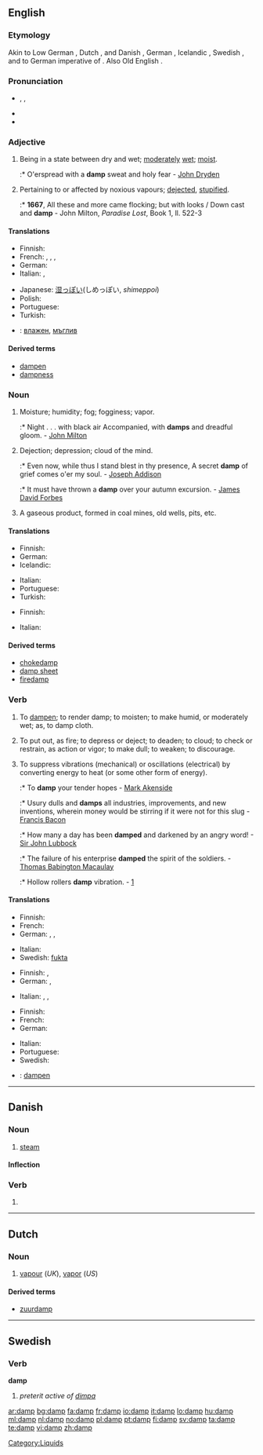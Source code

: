 {{wikipedia|dab=damp (disambiguation)|damp}}
==English==

===Etymology===
Akin to Low German {{term|damp|lang=osx}}, Dutch {{term|damp|lang=nl}}, and Danish {{term|damp||vapor, steam, fog|lang-da}}, German {{term|Dampf|lang=de}}, Icelandic {{term|dampi|lang=is}}, Swedish {{term|damb||dust|lang=sv}}, and to German {{term|dampf||lang=de}} imperative of {{term|dimpfen||to smoke|lang=de}}. Also Old English {{term|dampen||to choke, suffocate|lang=ang}}.

===Pronunciation===
* {{enPR|dămp}}, {{IPA|/dæmp/}}, {{SAMPA|/d{mp/}}
* {{audio|en-us-damp.ogg|Audio (US)}}
* {{rhymes|æmp}}

===Adjective===
{{en-adj|damper|dampest}}

# Being in a state between dry and wet; [[moderate]]ly [[wet]]; [[moist]].
#:* O'erspread with a '''damp''' sweat and holy fear - [[w:John Dryden|John Dryden]]
# {{obsolete}} Pertaining to or affected by noxious vapours; [[dejected]], [[stupified]].
#:* '''1667''', All these and more came flocking; but with looks / Down cast and '''damp''' - John Milton, ''Paradise Lost'', Book 1, ll. 522-3

====Translations====
{{trans-top|Being in a state between dry and wet}}
* Finnish: {{t+|fi|kostea}}
* French: {{t+|fr|humide}}, {{t+|fr|moite}}, {{t+|fr|mouillé|m}}, {{t+|fr|mouillée|f}}
* German: {{t+|de|feucht}}
* Italian: {{t+|it|umidità}},  {{t+|it|umido}}
{{trans-mid}}
* Japanese: [[湿っぽい]](しめっぽい, ''shimeppoi'')
* Polish: {{t-|pl|wilgotny|m}}
* Portuguese: {{t+|pt|úmido|m}}
* Turkish: {{t+|tr|nemli, rutubetli}}
{{trans-bottom}}

{{trans-top|Dejected}}
{{trans-mid}}
{{trans-bottom}}

{{checktrans-top}}
* {{ttbc|Bulgarian}}: [[влажен]], [[мъглив]]
{{checktrans-bottom}}

====Derived terms====
* [[dampen]]
* [[dampness]]

===Noun===
{{en-noun|s|-}}

# {{archaic|uncountable}} Moisture; humidity; fog; fogginess; vapor.
#:* Night . . . with black air Accompanied, with '''damps''' and dreadful gloom. - [[w:John Milton|John Milton]]
# {{archaic}} Dejection; depression; cloud of the mind.
#:* Even now, while thus I stand blest in thy presence, A secret '''damp''' of grief comes o'er my soul. - [[w:Joseph Addison|Joseph Addison]]
#:* It must have thrown a '''damp''' over your autumn excursion. - [[w:James David Forbes|James David Forbes]]
# {{archaic|mining}} A gaseous product, formed in coal mines, old wells, pits, etc.

====Translations====
{{trans-top|Moisture}}
* Finnish: {{t+|fi|kosteus}}
* German: {{t+|de|Feuchtigkeit|f}}
* Icelandic: {{t-|is|raki|m}}
{{trans-mid}}
* Italian: {{t+|it|umidità}}
* Portuguese: {{t+|pt|humidade|f}}
* Turkish: {{t|tr|nem, rutubet}}
{{trans-bottom}}

{{trans-top|Dejection}}
{{trans-mid}}
{{trans-bottom}}

{{trans-top|A gaseous product, formed in coal mines, old wells, pits, etc}}
* Finnish: {{t|fi|kaivoskaasu}}
{{trans-mid}}
* Italian: {{t-|it|grisù}}
{{trans-bottom}}

====Derived terms====
* [[chokedamp]]
* [[damp sheet]]
* [[firedamp]]

===Verb===
{{en-verb}}  {{transitive}}

<!--waitasec - these are entirely obsolete, right?  Nope.-->

# {{archaic}} To [[dampen]]; to render damp; to moisten; to make humid, or moderately wet; as, to damp cloth.
# {{archaic}} To put out, as fire; to depress or deject; to deaden; to cloud; to check or restrain, as action or vigor; to make dull; to weaken; to discourage.
# To suppress vibrations (mechanical) or oscillations (electrical) by converting energy to heat (or some other form of energy).
#:* To '''damp''' your tender hopes - [[w:Mark Akenside|Mark Akenside]]
#:* Usury dulls and '''damps''' all industries, improvements, and new inventions, wherein money would be stirring if it were not for this slug - [[w:Francis Bacon|Francis Bacon]]
#:* How many a day has been '''damped''' and darkened by an angry word! - [[w:Sir John Lubbock|Sir John Lubbock]]
#:* The failure of his enterprise '''damped''' the spirit of the soldiers. - [[w:Thomas Babington Macaulay|Thomas Babington Macaulay]]
#:* Hollow rollers '''damp''' vibration.  - [http://findarticles.com/p/articles/mi_hb3238/is_200004/ai_n7935204]

====Translations====
{{trans-top|To render damp}}
* Finnish: {{t-|fi|kostuttaa}}
* French: {{t+|fr|mouiller}}
* German: {{t+|de|anfeuchten}}, {{t+|de|befeuchten}}, {{t+|de|abdampfen}}
{{trans-mid}}
* Italian: {{t-|it|inumidire}}
* Swedish: [[fukta]]
{{trans-bottom}}

{{trans-top|To put out, as fire}}
* Finnish: {{t-|fi|sammuttaa}}, {{t-|fi|tukahduttaa}}
* German: {{t+|de|ersticken}}, {{t+|de|dämpfen}}
{{trans-mid}}
* Italian: {{t+|it|smorzare}},  {{t+|it|soffocare}},  {{t+|it|rallentare}}
{{trans-bottom}}

{{trans-top|To suppress vibrations or oscillations}}
* Finnish: {{t-|fi|vaimentaa}}
* French: {{t+|fr|amortir}}
* German: {{t+|de|dämpfen}}
{{trans-mid}}
* Italian: {{t+|it|smorzare}}
* Portuguese: {{t|pt|amortecer}}
* Swedish: {{t+|sv|dämpa}}
{{trans-bottom}}

{{checktrans-top}}
* {{ttbc|Old English}}: [[dampen]]
{{checktrans-bottom}}

----

==Danish==
{{wikipedia|lang=da}}

===Noun===
{{da-noun|en|e}}

# [[steam]]

====Inflection====
{{da-noun-infl|en|e}}

===Verb===
{{infl|da|verb form}}

# {{form of|imperative|dampe|lang=Danish}}

----

==Dutch==

===Noun===
{{infl|nl|noun|g=m|plural|dampen}}

# [[vapour]] (''UK''), [[vapor]] (''US'')

====Derived terms====
* [[zuurdamp]]

----

==Swedish==

===Verb===
'''damp'''

# ''preterit active of [[dimpa]]''

[[Category:Liquids]]

[[ar:damp]]
[[bg:damp]]
[[fa:damp]]
[[fr:damp]]
[[io:damp]]
[[it:damp]]
[[lo:damp]]
[[hu:damp]]
[[ml:damp]]
[[nl:damp]]
[[no:damp]]
[[pl:damp]]
[[pt:damp]]
[[fi:damp]]
[[sv:damp]]
[[ta:damp]]
[[te:damp]]
[[vi:damp]]
[[zh:damp]]